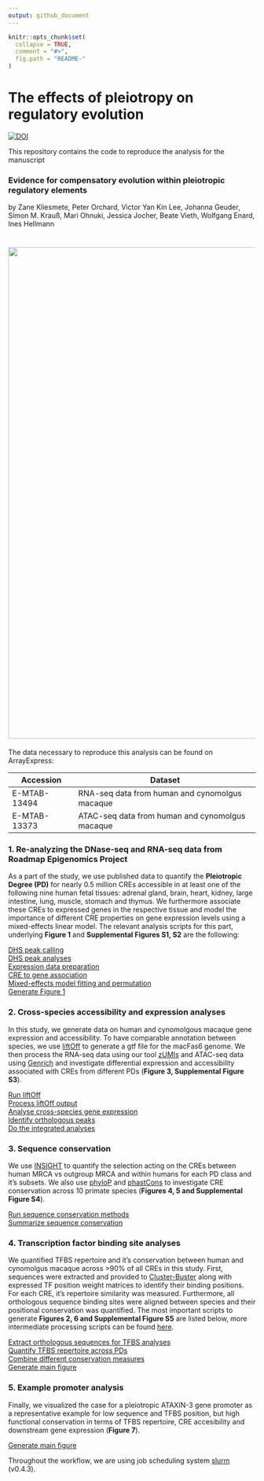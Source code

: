 ```yaml
---
output: github_document
---
```


<!-- README.md is generated from README.Rmd. Please edit that file -->

```r
knitr::opts_chunk$set(
  collapse = TRUE,
  comment = "#>",
  fig.path = "README-"
)
```

# The effects of pleiotropy on regulatory evolution

[![DOI](https://zenodo.org/badge/DOI/10.5281/zenodo.10471368.svg)](https://doi.org/10.5281/zenodo.10471368)

This repository contains the code to reproduce the analysis for the manuscript 

### **Evidence for compensatory evolution within pleiotropic regulatory elements** 

by Zane Kliesmete, Peter Orchard, Victor Yan Kin Lee, Johanna Geuder, Simon M. Krauß, Mari Ohnuki, Jessica Jocher, Beate Vieth, Wolfgang Enard, Ines Hellmann 


# <img src="pleio.svg" align="center" width="1000" />

The data necessary to reproduce this analysis can be found on ArrayExpress:

| Accession    | Dataset                                         |
|--------------|-------------------------------------------------|
| E-MTAB-13494 | RNA-seq data from human and cynomolgus macaque  |
| E-MTAB-13373 | ATAC-seq data from human and cynomolgus macaque |



### 1. Re-analyzing the DNase-seq and RNA-seq data from Roadmap Epigenomics Project
As a part of the study, we use published data to quantify the **Pleiotropic Degree (PD)** for nearly 0.5 million CREs accessible in at least one of the following nine human fetal tissues: adrenal gland, brain, heart, kidney, large intestine, lung, muscle, stomach and thymus. We furthermore associate these CREs to expressed genes in the respective tissue and model the importance of different CRE properties on gene expression levels using a mixed-effects linear model. The relevant analysis scripts for this part, underlying **Figure 1** and **Supplemental Figures S1, S2** are the following:\

[DHS peak calling](scripts/1.0_DHS_peakcalling)\
[DHS peak analyses](scripts/1.1_basics.Rmd)\
[Expression data preparation](scripts/1.2_tissueExpression.Rmd)\
[CRE to gene association](scripts/1.3_reg2gene.Rmd)\
[Mixed-effects model fitting and permutation](scripts/1.4_run_model_permutations_expression_pleiotropy.R)\
[Generate Figure 1](scripts/1.5_figure1.R)\


### 2. Cross-species accessibility and expression analyses
In this study, we generate data on human and cynomolgous macaque gene expression and accessibility. To have comparable annotation between species, we use [liftOff](https://doi.org/10.1093/bioinformatics/btaa1016) to generate a gtf file for the macFas6 genome. We then process the RNA-seq data using our tool [zUMIs](https://github.com/sdparekh/zUMIs/) and ATAC-seq data using [Genrich](https://github.com/jsh58/Genrich) and investigate differential expression and accessibility associated with CREs from different PDs (**Figure 3, Supplemental Figure S3**).

[Run liftOff](scripts/2.0_run_liftoff_mf6.sh)\
[Process liftOff output](scripts/2.0_final_filter_liftoffgtf.R)\
[Analyse cross-species gene expression](scripts/2.1_DE_analysis.R)\
[Identify orthologous peaks](scripts/2.3_OL_filtering_DA.R)\
[Do the integrated analyses](scripts/2.4_Species_openness.Rmd)\



### 3. Sequence conservation
We use [INSIGHT](https://compgen.cshl.edu/INSIGHT/) to quantify the selection acting on the CREs between human MRCA vs outgroup MRCA and within humans for each PD class and it's subsets. We also use [phyloP](http://hgdownload.cse.ucsc.edu/goldenpath/hg19/phyloP46way/) and [phastCons](http://hgdownload.cse.ucsc.edu/goldenpath/hg19/phastCons46way/) to investigate CRE conservation across 10 primate species (**Figures 4, 5 and Supplemental Figure S4**). 

[Run sequence conservation methods](scripts/3.1_run_INSIGHT.Rmd)\
[Summarize sequence conservation](scripts/3.2_plot_INSIGHT.Rmd)\


### 4. Transcription factor binding site analyses
We quantified TFBS repertoire and it's conservation between human and cynomolgus macaque across >90\% of all CREs in this study. First, sequences were extracted and provided to [Cluster-Buster](https://github.com/weng-lab/cluster-buster) along with expressed TF position weight matrices to identify their binding positions.  For each CRE, it's repertoire similarity was measured. Furthermore, all orthologous sequence binding sites were aligned between species and their positional conservation was quantified. The most important scripts to generate **Figures 2, 6 and Supplemental Figure S5** are listed below, more intermediate processing scripts can be found [here](ATACseq/scripts).

[Extract orthologous sequences for TFBS analyses](scripts/2.2_RLO_prepCbust.R)\
[Quantify TFBS repertoire across PDs](scripts/4.1_TFBS_diversity.Rmd)\
[Combine different conservation measures](scripts/4.2_combineAll.R)\
[Generate main figure](scripts/4.3_TFBS_repertoire.Rmd)\


### 5. Example promoter analysis
Finally, we visualized the case for a pleiotropic ATAXIN-3 gene promoter as a representative example for low sequence and TFBS position, but high functional conservation in terms of TFBS repertoire, CRE accesibility and downstream gene expression (**Figure 7**).

[Generate main figure](scripts/5.1_figureExample.R)\


Throughout the workflow, we are using job scheduling system [slurm](https://github.com/mattthias/slurm) (v0.4.3).
